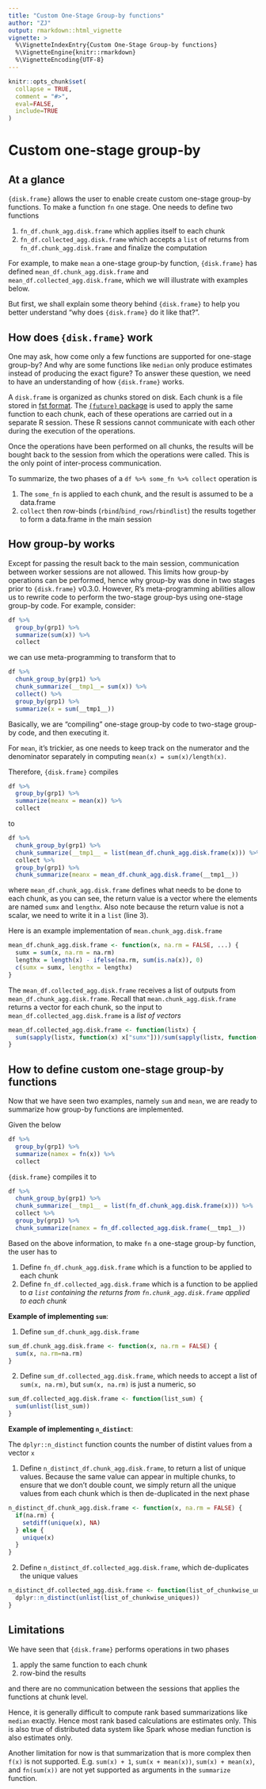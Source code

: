 ```yaml
---
title: "Custom One-Stage Group-by functions"
author: "ZJ"
output: rmarkdown::html_vignette
vignette: >
  %\VignetteIndexEntry{Custom One-Stage Group-by functions}
  %\VignetteEngine{knitr::rmarkdown}
  %\VignetteEncoding{UTF-8}
---
```


```r
knitr::opts_chunk$set(
  collapse = TRUE,
  comment = "#>",
  eval=FALSE,
  include=TRUE
)
```

# Custom one-stage group-by

## At a glance

`{disk.frame}` allows the user to enable create custom one-stage group-by functions. To make a function `fn` one stage. One needs to define two functions

1. `fn_df.chunk_agg.disk.frame` which applies itself to each chunk
2. `fn_df.collected_agg.disk.frame` which accepts a `list` of returns from `fn_df.chunk_agg.disk.frame` and finalize the computation

For example, to make `mean` a one-stage group-by function, `{disk.frame}` has defined `mean_df.chunk_agg.disk.frame` and `mean_df.collected_agg.disk.frame`, which we will illustrate with examples below.

But first, we shall explain some theory behind `{disk.frame}` to help you better understand "why does `{disk.frame}` do it like that?".

## How does `{disk.frame}` work

One may ask, how come only a few functions are supported for one-stage group-by? And why are some functions like `median` only produce estimates instead of producing the exact figure? To answer these question, we need to have an understanding of how `{disk.frame}` works.

A `disk.frame` is organized as chunks stored on disk. Each chunk is a file stored in [fst format](https://www.fstpackage.org/). The [`{future}` package](https://CRAN.R-project.org/package=future) is used to apply the same function to each chunk, each of these operations are carried out in a separate R session. These R sessions cannot communicate with each other during the execution of the operations.

Once the operations have been performed on all chunks, the results will be bought back to the session from which the operations were called. This is the only point of inter-process communication. 

To summarize, the two phases of a `df %>% some_fn %>% collect` operation is 

1. The `some_fn` is applied to each chunk, and the result is assumed to be a data.frame
2. `collect` then row-binds (`rbind`/`bind_rows`/`rbindlist`) the results together to form a data.frame in the main session

## How group-by works

Except for passing the result back to the main session, communication between worker sessions are not allowed. This limits how group-by operations can be performed, hence why group-by was done in two stages prior to `{disk.frame}` v0.3.0. However, R's meta-programming abilities allow us to rewrite code to perform the two-stage group-bys using one-stage group-by code. For example, consider:

```r
df %>% 
  group_by(grp1) %>% 
  summarize(sum(x)) %>% 
  collect
```

we can use meta-programming to transform that to 
  
```r
df %>% 
  chunk_group_by(grp1) %>% 
  chunk_summarize(__tmp1__= sum(x)) %>% 
  collect() %>% 
  group_by(grp1) %>% 
  summarize(x = sum(__tmp1__))
```

Basically, we are "compiling" one-stage group-by code to two-stage group-by code, and then executing it.

For `mean`, it's trickier, as one needs to keep track on the numerator and the denominator separately in computing `mean(x) = sum(x)/length(x)`. 

Therefore, `{disk.frame}` compiles 

```r
df %>% 
  group_by(grp1) %>% 
  summarize(meanx = mean(x)) %>% 
  collect
```

to

```r
df %>% 
  chunk_group_by(grp1) %>% 
  chunk_summarize(__tmp1__ = list(mean_df.chunk_agg.disk.frame(x))) %>% 
  collect %>% 
  group_by(grp1) %>% 
  chunk_summarize(meanx = mean_df.chunk_agg.disk.frame(__tmp1__))
```

where `mean_df.chunk_agg.disk.frame` defines what needs to be done to each chunk, as you can see, the return value is a vector where the elements are named `sumx` and `lengthx`. Also note because the return value is not a scalar, we need to write it in a `list` (line 3). 

Here is an example implementation of `mean.chunk_agg.disk.frame`

```r
mean_df.chunk_agg.disk.frame <- function(x, na.rm = FALSE, ...) {
  sumx = sum(x, na.rm = na.rm)
  lengthx = length(x) - ifelse(na.rm, sum(is.na(x)), 0)
  c(sumx = sumx, lengthx = lengthx)
}

```

The `mean_df.collected_agg.disk.frame` receives a list of outputs from `mean_df.chunk_agg.disk.frame`. Recall that `mean.chunk_agg.disk.frame` returns a vector for each chunk, so the input to `mean_df.collected_agg.disk.frame` is a *list of vectors*

```r
mean_df.collected_agg.disk.frame <- function(listx) {
  sum(sapply(listx, function(x) x["sumx"]))/sum(sapply(listx, function(x) x["lengthx"]))
}
```

## How to define custom one-stage group-by functions

Now that we have seen two examples, namely `sum` and `mean`, we are ready to summarize how group-by functions are implemented. 

Given the below

```r
df %>% 
  group_by(grp1) %>% 
  summarize(namex = fn(x)) %>% 
  collect
```

`{disk.frame}` compiles it to

```r
df %>% 
  chunk_group_by(grp1) %>% 
  chunk_summarize(__tmp1__ = list(fn_df.chunk_agg.disk.frame(x))) %>% 
  collect %>% 
  group_by(grp1) %>% 
  chunk_summarize(namex = fn_df.collected_agg.disk.frame(__tmp1__))
```

Based on the above information, to make `fn` a one-stage group-by function, the user has to

1. Define `fn_df.chunk_agg.disk.frame` which is a function to be applied to each chunk
2. Define `fn_df.collected_agg.disk.frame` which is a function to be applied to *a `list` containing the returns from `fn.chunk_agg.disk.frame` applied to each chunk*

**Example of implementing `sum`**:

1. Define `sum_df.chunk_agg.disk.frame`

```r
sum_df.chunk_agg.disk.frame <- function(x, na.rm = FALSE) {
  sum(x, na.rm=na.rm)
}
```

2. Define `sum_df.collected_agg.disk.frame`, which needs to accept a list of `sum(x, na.rm)`, but `sum(x, na.rm)` is just a numeric, so

```r
sum_df.collected_agg.disk.frame <- function(list_sum) {
  sum(unlist(list_sum))
}
```

**Example of implementing `n_distinct`**:

The `dplyr::n_distinct` function counts the number of distint values from a vector `x`

1. Define `n_distinct_df.chunk_agg.disk.frame`, to return a list of unique values. Because the same value can appear in multiple chunks, to ensure that we don't double count, we simply return all the unique values from each chunk which is then de-duplicated in the next phase

```r
n_distinct_df.chunk_agg.disk.frame <- function(x, na.rm = FALSE) {
  if(na.rm) {
    setdiff(unique(x), NA)
  } else {
    unique(x)
  }
}
```

2. Define `n_distinct_df.collected_agg.disk.frame`, which de-duplicates the unique values

```r
n_distinct_df.collected_agg.disk.frame <- function(list_of_chunkwise_uniques) {
  dplyr::n_distinct(unlist(list_of_chunkwise_uniques))
}
```

## Limitations

We have seen that `{disk.frame}` performs operations in two phases 

1. apply the same function to each chunk
2. row-bind the results

and there are no communication between the sessions that applies the functions at chunk level.

Hence, it is generally difficult to compute rank based summarizations like `median` exactly. Hence most rank based calculations are estimates only. This is also true of distributed data system like Spark whose median function is also estimates only.

Another limitation for now is that summarization that is more complex then `f(x)` is not supported. E.g. `sum(x) + 1`, `sum(x + mean(x))`, `sum(x) + mean(x)`, and `fn(sum(x))` are not yet supported as arguments in the `summarize` function.
